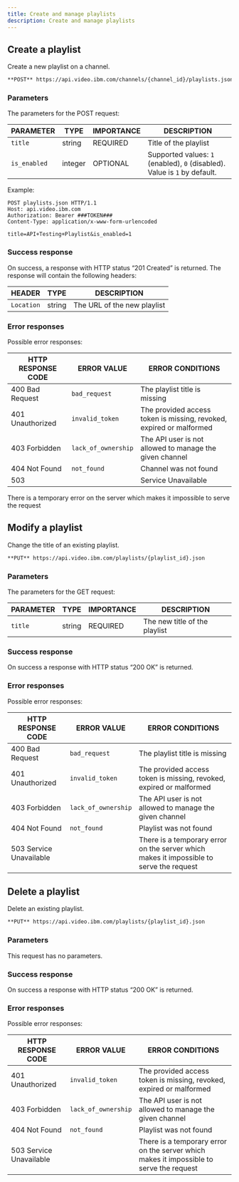 ```yaml
---
title: Create and manage playlists
description: Create and manage playlists
---
```


## Create a playlist

Create a new playlist on a channel.

```markdown
**POST** https://api.video.ibm.com/channels/{channel_id}/playlists.json
```

### Parameters

The parameters for the POST request:

| PARAMETER    | TYPE    | IMPORTANCE | DESCRIPTION                                                               |
| ------------ | ------- | ---------- | ------------------------------------------------------------------------- |
| `title`      | string  | REQUIRED   | Title of the playlist                                                     |
| `is_enabled` | integer | OPTIONAL   | Supported values: `1` (enabled), `0` (disabled). Value is `1` by default. |

Example:

```
POST playlists.json HTTP/1.1
Host: api.video.ibm.com
Authorization: Bearer ###TOKEN###
Content-Type: application/x-www-form-urlencoded

title=API+Testing+Playlist&is_enabled=1
```

### Success response

On success, a response with HTTP status “201 Created” is returned.
The response will contain the following headers:

| HEADER     | TYPE   | DESCRIPTION                 |
| ---------- | ------ | --------------------------- |
| `Location` | string | The URL of the new playlist |

### Error responses

Possible error responses:

| HTTP RESPONSE CODE | ERROR VALUE         | ERROR CONDITIONS                                                    |
| ------------------ | ------------------- | ------------------------------------------------------------------- |
| 400 Bad Request    | `bad_request`       | The playlist title is missing                                       |
| 401 Unauthorized   | `invalid_token`     | The provided access token is missing, revoked, expired or malformed |
| 403 Forbidden      | `lack_of_ownership` | The API user is not allowed to manage the given channel             |
| 404 Not Found      | `not_found`         | Channel was not found                                               |
| 503                |                     | Service Unavailable                                                 |

There is a temporary error on the server which makes it impossible to serve the request

## Modify a playlist

Change the title of an existing playlist.

```markdown
**PUT** https://api.video.ibm.com/playlists/{playlist_id}.json
```

### Parameters

The parameters for the GET request:

| PARAMETER | TYPE   | IMPORTANCE | DESCRIPTION                   |
| --------- | ------ | ---------- | ----------------------------- |
| `title`   | string | REQUIRED   | The new title of the playlist |

### Success response

On success a response with HTTP status “200 OK” is returned.

### Error responses

Possible error responses:

| HTTP RESPONSE CODE      | ERROR VALUE         | ERROR CONDITIONS                                                                        |
| ----------------------- | ------------------- | --------------------------------------------------------------------------------------- |
| 400 Bad Request         | `bad_request`       | The playlist title is missing                                                           |
| 401 Unauthorized        | `invalid_token`     | The provided access token is missing, revoked, expired or malformed                     |
| 403 Forbidden           | `lack_of_ownership` | The API user is not allowed to manage the given channel                                 |
| 404 Not Found           | `not_found`         | Playlist was not found                                                                  |
| 503 Service Unavailable |                     | There is a temporary error on the server which makes it impossible to serve the request |

## Delete a playlist

Delete an existing playlist.

```markdown
**PUT** https://api.video.ibm.com/playlists/{playlist_id}.json
```

### Parameters

This request has no parameters.

### Success response

On success a response with HTTP status “200 OK” is returned.

### Error responses

Possible error responses:

| HTTP RESPONSE CODE      | ERROR VALUE         | ERROR CONDITIONS                                                                        |
| ----------------------- | ------------------- | --------------------------------------------------------------------------------------- |
| 401 Unauthorized        | `invalid_token`     | The provided access token is missing, revoked, expired or malformed                     |
| 403 Forbidden           | `lack_of_ownership` | The API user is not allowed to manage the given channel                                 |
| 404 Not Found           | `not_found`         | Playlist was not found                                                                  |
| 503 Service Unavailable |                     | There is a temporary error on the server which makes it impossible to serve the request |

